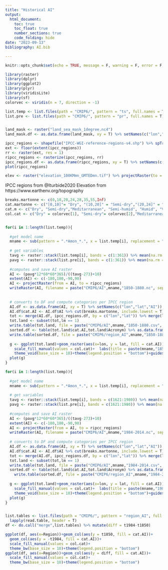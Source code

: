 ```yaml
---
title: "Historical AI"
output: 
  html_document:
    toc: true
    toc_float: true
    number_sections: true
    code_folding: hide
date: "2023-09-13"
bibliography: AI.bib

---
```


```r
knitr::opts_chunk$set(echo = TRUE, message = F, warning = F, error = F, fig.align = "center", collapse = T)
```

```r
library(raster)
library(dplyr)
library(ggplot2)
library(plyr)
library(viridisLite)
library(sf)
colorvec <- viridis(n = 7, direction = -1)
```

```r
list.temp <- list.files(path = "CMIP6/", pattern = "ts", full.names = T)
list.pre <- list.files(path = "CMIP6/", pattern = "pr", full.names = T)


land_mask <- raster("land_sea_mask_1degree.nc4")
land_mask.df <- as.data.frame(land_mask, xy = T) %>% setNames(c("lon","lat","lm")) # 0 if ocean, 1 if land

ipcc_regions <- shapefile("IPCC-WGI-reference-regions-v4.shp") %>% spTransform(crs("EPSG:4326"))
ext <- floor(extent(ipcc_regions))
rr <- raster(ext, res = 1)
ripcc_regions <- rasterize(ipcc_regions, rr)
ipcc_regions.df <- as.data.frame(ripcc_regions, xy = T) %>% setNames(c("lon","lat","Continent","Type","Name","Acronym"))
plot(ripcc_regions)

elev <- raster("elevation_100KMmn_GMTEDmn.tif") %>% projectRaster(to = ripcc_regions)
```

IPCC regions from @Iturbide2020
Elevation from https://www.earthenv.org/topography 

```r
breaks.martonne <- c(0,10,20,24,28,35,55,Inf)
cat.martonne <- c("[0,10]"= "Dry", "(10,20]" = "Semi-dry","(20,24]" = "Meditarranean", "(24,28]" = "Semi-humid", "(28,35]" = "Humid","(35,55]" = "Very humid (a)", "(55,Inf]" = "Very humid (b)")
cat.m <- c("Dry", "Semi-dry","Meditarranean", "Semi-humid", "Humid", "Very humid (a)", "Very humid (b)")
col.cat <- c("Dry" = colorvec[1], "Semi-dry"= colorvec[2],"Meditarranean"= colorvec[3], "Semi-humid" = colorvec[4], "Humid"= colorvec[5],"Very humid (a)"= colorvec[6], "Very humid (b)" = colorvec[7])


for(i in 1:length(list.temp)){
  
  #get model name
  mname <- sub(pattern = ".*Amon_*.", x = list.temp[i], replacement = "") %>% sub(replacement = "", pattern = "_1850*.*")
  
  # get variables  
  tavg <- raster::stack(list.temp[i], bands = c(1:361)) %>% mean(na.rm = T) %>% reclassify(cbind(-Inf,(-10+273),NA))   #mean annual temperature for the period in K
  pavg <- raster::stack(list.pre[i], bands = c(1:361)) %>% mean(na.rm = T) #monthly average of daily precipitation in kg/m2/s-1. Converted to mm / month by 1) compute the global average, 2) multiply by 12 to obtain annual average, 3) multiply by 60*60*365 to obtain annual values
  
  #computes and save AI raster
  AI <- (pavg*12*60*60*365)/((tavg-273)+10)
  extent(AI) <- c(-180,180,-90,90)
  AI <- projectRaster(from = AI, to = ripcc_regions)
  writeRaster(AI, filename = paste("CMIP6/AI",mname,"1850-1880.nc", sep = "_"), format = "CDF", overwrite = T)
  
  
  # converts to DF and compute categories per IPCC region
  AI.df <- as.data.frame(AI, xy = T) %>% setNames(c("lon","lat","AI"))
  AI.df$cat.AI <- AI.df$AI %>% cut(breaks.martonne, include.lowest = T) %>% revalue(cat.martonne)
  tot <- merge(AI.df, ipcc_regions.df, by = c("lon","lat")) %>% merge(land_mask.df, by = c("lon","lat"))
  tot.land <- subset(tot,lm == 1)
  write.table(tot.land, file = paste("CMIP6/AI",mname,"1850-1880.csv", sep = "_"))
  sorted.df <- table(tot.land$cat.AI,tot.land$Acronym) %>% as.data.frame() %>% setNames(c("cat.AI","Region","t1850"))
  write.table(sorted.df, file = paste("CMIP6/region_AI",mname,"1850-1880.csv", sep = "_"))
  
  g <- ggplot(tot.land)+geom_raster(aes(x=lon, y = lat, fill = cat.AI))+
    scale_fill_manual(values = col.cat)+  labs(title = paste(mname,"1850-1880", sep = "_"), fill = "")+
    theme_void(base_size = 10)+theme(legend.position = "bottom")+guides(fill = guide_legend(nrow = 2))
  plot(g)
}

for(i in 1:length(list.temp)){
  
  #get model name
  mname <- sub(pattern = ".*Amon_*.", x = list.temp[i], replacement = "") %>% sub(replacement = "", pattern = "_1850*.*")
  
  # get variables  
  tavg <- raster::stack(list.temp[i], bands = c(1621:1980)) %>% mean(na.rm = T) %>% reclassify(cbind(-Inf,(-10+273),NA))   #mean annual temperature for the period in K
  pavg <- raster::stack(list.pre[i], bands = c(1621:1980)) %>% mean(na.rm = T) #monthly average of daily precipitation in kg/m2/s-1. Converted to mm / month by 1) compute the global average, 2) multiply by 12 to obtain annual average, 3) multiply by 60*60*365 to obtain annual values
  
  #computes and save AI raster
  AI <- (pavg*12*60*60*365)/((tavg-273)+10)
  extent(AI) <- c(-180,180,-90,90)
  AI <- projectRaster(from = AI, to = ripcc_regions)
  writeRaster(AI, filename = paste("CMIP6/AI",mname,"1984-2014.nc", sep = "_"), format = "CDF", overwrite = T)
  
  # converts to DF and compute categories per IPCC region
  AI.df <- as.data.frame(AI, xy = T) %>% setNames(c("lon","lat","AI"))
  AI.df$cat.AI <- AI.df$AI %>% cut(breaks.martonne, include.lowest = T) %>% revalue(cat.martonne)
  tot <- merge(AI.df, ipcc_regions.df, by = c("lon","lat")) %>% merge(land_mask.df, by = c("lon","lat"))
  tot.land <- subset(tot,lm == 1)
  write.table(tot.land, file = paste("CMIP6/AI",mname,"1984-2014.csv", sep = "_"))
  sorted.df <- table(tot.land$cat.AI,tot.land$Acronym) %>% as.data.frame() %>% setNames(c("cat.AI","Region","t1984"))
    write.table(sorted.df, file = paste("CMIP6/region_AI",mname,"1984-2014.csv", sep = "_"))
  
  g <- ggplot(tot.land)+geom_raster(aes(x=lon, y = lat, fill = cat.AI))+
    scale_fill_manual(values = col.cat)+  labs(title = paste(mname,"1984-2014", sep = "_"), fill = "")+
    theme_void(base_size = 10)+theme(legend.position = "bottom")+guides(fill = guide_legend(nrow = 2))
  plot(g)
}



```

```r
list.tables <- list.files(path = "CMIP6/", pattern = "region_AI", full.names = T) %>% 
  lapply(read.table, header = T)
df <- do.call("merge",list.tables) %>% mutate(diff = t1984-t1850)

ggplot(df, aes(x=Region))+geom_col(aes(y = t1850, fill = cat.AI))+
  geom_col(aes(y = -t1984, fill = cat.AI))+
  scale_fill_manual(values = col.cat)+ 
  theme_bw(base_size = 10)+theme(legend.position = "bottom")
ggplot(df, aes(x=Region))+geom_col(aes(y = diff, fill = cat.AI))+
  scale_fill_manual(values = col.cat)+ 
  theme_bw(base_size = 10)+theme(legend.position = "bottom")
```